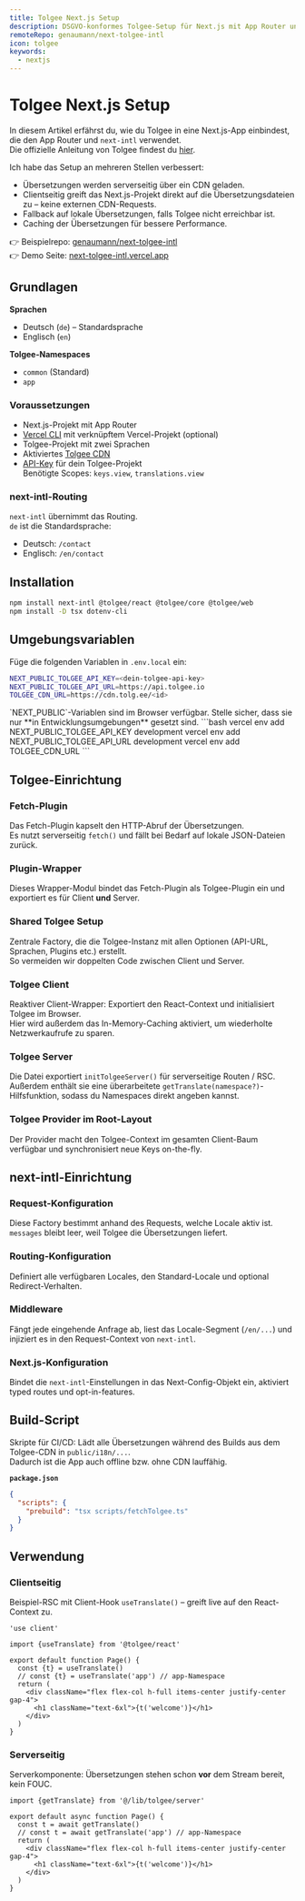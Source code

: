 ```yaml
---
title: Tolgee Next.js Setup
description: DSGVO-konformes Tolgee-Setup für Next.js mit App Router und next-intl
remoteRepo: genaumann/next-tolgee-intl
icon: tolgee
keywords:
  - nextjs
---
```


# Tolgee Next.js Setup

In diesem Artikel erfährst du, wie du Tolgee in eine Next.js-App einbindest, die den App Router und `next-intl` verwendet.  
Die offizielle Anleitung von Tolgee findest du [hier](https://docs.tolgee.io/js-sdk/integrations/react/next/introduction).

Ich habe das Setup an mehreren Stellen verbessert:

- Übersetzungen werden serverseitig über ein CDN geladen.
- Clientseitig greift das Next.js-Projekt direkt auf die Übersetzungsdateien zu – keine externen CDN-Requests.
- Fallback auf lokale Übersetzungen, falls Tolgee nicht erreichbar ist.
- Caching der Übersetzungen für bessere Performance.

👉 Beispielrepo: [genaumann/next-tolgee-intl](https://github.com/genaumann/next-tolgee-intl)   
👉 Demo Seite: [next-tolgee-intl.vercel.app](https://next-tolgee-intl.vercel.app/)

## Grundlagen

**Sprachen**

- Deutsch (`de`) – Standardsprache  
- Englisch (`en`)

**Tolgee-Namespaces**

- `common` (Standard)  
- `app`

### Voraussetzungen

- Next.js-Projekt mit App Router
- [Vercel CLI](https://vercel.com/docs/cli) mit verknüpftem Vercel-Projekt (optional)
- Tolgee-Projekt mit zwei Sprachen
- Aktiviertes [Tolgee CDN](https://docs.tolgee.io/platform/projects_and_organizations/content_delivery)
- [API-Key](https://app.tolgee.io/account/apiKeys) für dein Tolgee-Projekt  
  Benötigte Scopes: `keys.view`, `translations.view`

### next-intl-Routing

`next-intl` übernimmt das Routing.  
`de` ist die Standardsprache:

- Deutsch: `/contact`
- Englisch: `/en/contact`

## Installation

```bash variant='terminal' id='install-tolgee'
npm install next-intl @tolgee/react @tolgee/core @tolgee/web
npm install -D tsx dotenv-cli
```

## Umgebungsvariablen

Füge die folgenden Variablen in `.env.local` ein:

```bash
NEXT_PUBLIC_TOLGEE_API_KEY=<dein-tolgee-api-key>
NEXT_PUBLIC_TOLGEE_API_URL=https://api.tolgee.io
TOLGEE_CDN_URL=https://cdn.tolg.ee/<id>
```

<Admonition variant="danger" title="Öffentliche Umgebungsvariablen">
`NEXT_PUBLIC`-Variablen sind im Browser verfügbar.  
Stelle sicher, dass sie nur **in Entwicklungsumgebungen** gesetzt sind.
</Admonition>

<Admonition variant="info" title="Vercel CLI">
```bash
vercel env add NEXT_PUBLIC_TOLGEE_API_KEY development
vercel env add NEXT_PUBLIC_TOLGEE_API_URL development
vercel env add TOLGEE_CDN_URL
```
</Admonition>

## Tolgee-Einrichtung

### Fetch-Plugin

Das Fetch-Plugin kapselt den HTTP-Abruf der Übersetzungen.  
Es nutzt serverseitig `fetch()` und fällt bei Bedarf auf lokale JSON-Dateien zurück.

<ExternalCodeBlock filePath='lib/tolgee/fetch.ts'/>

### Plugin-Wrapper

Dieses Wrapper-Modul bindet das Fetch-Plugin als Tolgee-Plugin ein und exportiert es für Client **und** Server.

<ExternalCodeBlock filePath='lib/tolgee/plugin.ts'/>

### Shared Tolgee Setup

Zentrale Factory, die die Tolgee-Instanz mit allen Optionen (API-URL, Sprachen, Plugins etc.) erstellt.  
So vermeiden wir doppelten Code zwischen Client und Server.

<ExternalCodeBlock filePath='lib/tolgee/base.ts'/>

### Tolgee Client

Reaktiver Client-Wrapper: Exportiert den React-Context und initialisiert Tolgee im Browser.  
Hier wird außerdem das In-Memory-Caching aktiviert, um wiederholte Netzwerkaufrufe zu sparen.

<ExternalCodeBlock filePath='lib/tolgee/client.tsx'/>

### Tolgee Server

Die Datei exportiert `initTolgeeServer()` für serverseitige Routen / RSC.  
Außerdem enthält sie eine überarbeitete `getTranslate(namespace?)`-Hilfsfunktion, sodass du Namespaces direkt angeben kannst.

<ExternalCodeBlock filePath='lib/tolgee/server.ts'/>

### Tolgee Provider im Root-Layout

Der Provider macht den Tolgee-Context im gesamten Client-Baum verfügbar und synchronisiert neue Keys on-the-fly.

<ExternalCodeBlock filePath='app/[locale]/layout.tsx'/>

## next-intl-Einrichtung

### Request-Konfiguration

Diese Factory bestimmt anhand des Requests, welche Locale aktiv ist.  
`messages` bleibt leer, weil Tolgee die Übersetzungen liefert.

<ExternalCodeBlock filePath='i18n/request.ts'/>

### Routing-Konfiguration

Definiert alle verfügbaren Locales, den Standard-Locale und optional Redirect-Verhalten.

<ExternalCodeBlock filePath='i18n/routing.ts'/>

### Middleware

Fängt jede eingehende Anfrage ab, liest das Locale-Segment (`/en/...`) und injiziert es in den Request-Context von `next-intl`.

<ExternalCodeBlock filePath='middleware.ts'/>

### Next.js-Konfiguration

Bindet die `next-intl`-Einstellungen in das Next-Config-Objekt ein, aktiviert typed routes und opt-in-features.

<ExternalCodeBlock filePath='next.config.ts'/>

## Build-Script

Skripte für CI/CD: Lädt alle Übersetzungen während des Builds aus dem Tolgee-CDN in `public/i18n/...`.  
Dadurch ist die App auch offline bzw. ohne CDN lauffähig.

<ExternalCodeBlock filePath='scripts/fetchTolgee.ts'/>

**`package.json`**

```json
{
  "scripts": {
    "prebuild": "tsx scripts/fetchTolgee.ts"
  }
}
```

## Verwendung

### Clientseitig

Beispiel-RSC mit Client-Hook `useTranslate()` – greift live auf den React-Context zu.

```tsx variant='file' filePath='app/[locale]/page.tsx'
'use client'

import {useTranslate} from '@tolgee/react'

export default function Page() {
  const {t} = useTranslate()
  // const {t} = useTranslate('app') // app-Namespace
  return (
    <div className="flex flex-col h-full items-center justify-center gap-4">
      <h1 className="text-6xl">{t('welcome')}</h1>
    </div>
  )
}
```

### Serverseitig

Serverkomponente: Übersetzungen stehen schon **vor** dem Stream bereit, kein FOUC.

```tsx variant='file' filePath='app/[locale]/page.tsx'
import {getTranslate} from '@/lib/tolgee/server'

export default async function Page() {
  const t = await getTranslate()
  // const t = await getTranslate('app') // app-Namespace
  return (
    <div className="flex flex-col h-full items-center justify-center gap-4">
      <h1 className="text-6xl">{t('welcome')}</h1>
    </div>
  )
}
```
